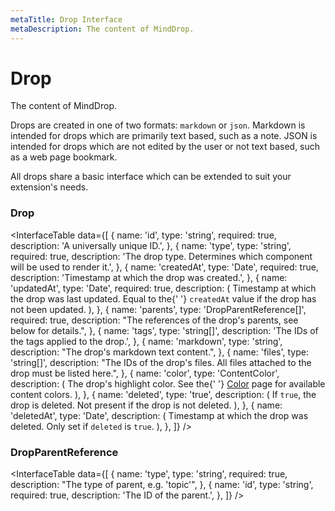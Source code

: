 ```yaml
---
metaTitle: Drop Interface
metaDescription: The content of MindDrop.
---
```


# Drop

<Description>The content of MindDrop.</Description>

Drops are created in one of two formats: `markdown` or `json`. Markdown is intended for drops which are primarily text based, such as a note. JSON is intended for drops which are not edited by the user or not text based, such as a web page bookmark.

All drops share a basic interface which can be extended to suit your extension's needs.

### Drop

<InterfaceTable
  data={[
    {
      name: 'id',
      type: 'string',
      required: true,
      description: 'A universally unique ID.',
    },
    {
      name: 'type',
      type: 'string',
      required: true,
      description:
        'The drop type. Determines which component will be used to render it.',
    },
    {
      name: 'createdAt',
      type: 'Date',
      required: true,
      description: 'Timestamp at which the drop was created.',
    },
    {
      name: 'updatedAt',
      type: 'Date',
      required: true,
      description: (
        <span>
          Timestamp at which the drop was last updated. Equal to the{' '}
          <Code>createdAt</Code> value if the drop has not been
          updated.
        </span>
      ),
    },
    {
      name: 'parents',
      type: 'DropParentReference[]',
      required: true,
      description:
        "The references of the drop's parents, see below for details.",
    },
    {
      name: 'tags',
      type: 'string[]',
      description: 'The IDs of the tags applied to the drop.',
    },
    {
      name: 'markdown',
      type: 'string',
      description: "The drop's markdown text content.",
    },
    {
      name: 'files',
      type: 'string[]',
      description:
        "The IDs of the drop's files. All files attached to the drop must be listed here.",
    },
    {
      name: 'color',
      type: 'ContentColor',
      description: (
        <span>
          The drop's highlight color. See the{' '}
          <a href="color#content-colors">Color</a> page for available
          content colors.
        </span>
      ),
    },
    {
      name: 'deleted',
      type: 'true',
      description: (
        <span>
          If <Code>true</Code>, the drop is deleted. Not present if
          the drop is not deleted.
        </span>
      ),
    },
    {
      name: 'deletedAt',
      type: 'Date',
      description: (
        <span>
          Timestamp at which the drop was deleted. Only set if
          <Code>deleted</Code> is <Code>true</Code>.
        </span>
      ),
    },
  ]}
/>

### DropParentReference

<InterfaceTable
  data={[
    {
      name: 'type',
      type: 'string',
      required: true,
      description: "The type of parent, e.g. 'topic'",
    },
    {
      name: 'id',
      type: 'string',
      required: true,
      description: 'The ID of the parent.',
    },
  ]}
/>
